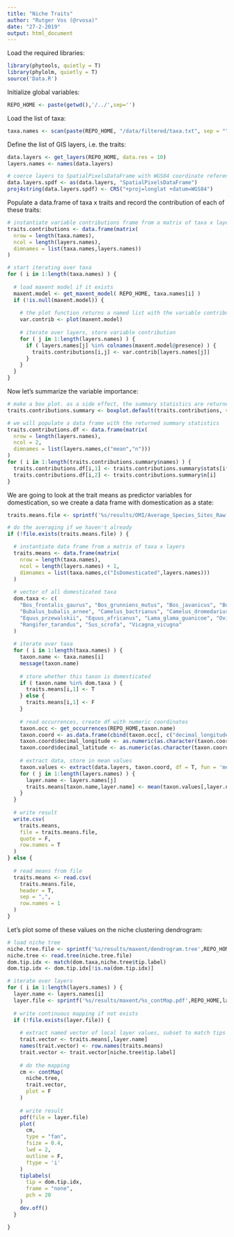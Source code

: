 ```yaml
---
title: "Niche Traits"
author: "Rutger Vos (@rvosa)"
date: "27-2-2019"
output: html_document
---
```


Load the required libraries:

```r
library(phytools, quietly = T)
library(phylolm, quietly = T)
source('Data.R')
```

Initialize global variables:

```r
REPO_HOME <- paste(getwd(),'/../',sep='')
```

Load the list of taxa:

```r
taxa.names <- scan(paste(REPO_HOME, "/data/filtered/taxa.txt", sep = ""), sep = "\n", what = character())
```

Define the list of GIS layers, i.e. the traits:

```r
data.layers <- get_layers(REPO_HOME, data.res = 10)
layers.names <- names(data.layers)

# coerce layers to SpatialPixelsDataFrame with WGS84 coordinate reference system
data.layers.spdf <- as(data.layers, "SpatialPixelsDataFrame")
proj4string(data.layers.spdf) <- CRS("+proj=longlat +datum=WGS84")
```

Populate a data.frame of taxa x traits and record the contribution of each of these traits:

```r

# instantiate variable contributions frame from a matrix of taxa x layers
traits.contributions <- data.frame(matrix(
  nrow = length(taxa.names), 
  ncol = length(layers.names), 
  dimnames = list(taxa.names,layers.names))
)

# start iterating over taxa
for ( i in 1:length(taxa.names) ) {
  
  # load maxent model if it exists
  maxent.model <- get_maxent_model( REPO_HOME, taxa.names[i] )
  if (!is.null(maxent.model)) {
    
    # the plot function returns a named list with the variable contributions
    var.contrib <- plot(maxent.model)
      
    # iterate over layers, store variable contribution
    for ( j in 1:length(layers.names) ) {
      if ( layers.names[j] %in% colnames(maxent.model@presence) ) {
        traits.contributions[i,j] <- var.contrib[layers.names[j]]
      }
    }
  }
}

```

Now let's summarize the variable importance:

```r

# make a box plot. as a side effect, the summary statistics are returned
traits.contributions.summary <- boxplot.default(traits.contributions, varwidth = T, outline = F)

# we will populate a data frame with the returned summary statistics
traits.contributions.df <- data.frame(matrix(
  nrow = length(layers.names), 
  ncol = 2, 
  dimnames = list(layers.names,c("mean","n")))
)
for ( i in 1:length(traits.contributions.summary$names) ) {
  traits.contributions.df[i,1] <- traits.contributions.summary$stats[i*5-2]
  traits.contributions.df[i,2] <- traits.contributions.summary$n[i]
}
```

We are going to look at the trait means as predictor variables for domestication, so 
we create a data frame with domestication as a state:

```r
traits.means.file <- sprintf('%s/results/OMI/Average_Species_Sites_Raw.csv', REPO_HOME)

# do the averaging if we haven't already
if (!file.exists(traits.means.file) ) {

  # instantiate data frame from a matrix of taxa x layers
  traits.means <- data.frame(matrix(
    nrow = length(taxa.names), 
    ncol = length(layers.names) + 1, 
    dimnames = list(taxa.names,c("IsDomesticated",layers.names)))
  )
  
  # vector of all domesticated taxa
  dom.taxa <- c(
    "Bos_frontalis_gaurus", "Bos_grunniens_mutus", "Bos_javanicus", "Bos_taurus_primigenius",
   	"Bubalus_bubalis_arnee", "Camelus_bactrianus", "Camelus_dromedarius", "Capra_hircus_aegagrus",
   	"Equus_przewalskii", "Equus_africanus", "Lama_glama_guanicoe", "Ovis_aries_orientalis",
   	"Rangifer_tarandus", "Sus_scrofa", "Vicagna_vicugna"
  )
  
  # iterate over taxa
  for ( i in 1:length(taxa.names) ) {
    taxon.name <- taxa.names[i]
    message(taxon.name)
    
    # store whether this taxon is domesticated
    if ( taxon.name %in% dom.taxa ) {
      traits.means[i,1] <- T
    } else {
      traits.means[i,1] <- F
    }
    
    # read occurrences, create df with numeric coordinates
    taxon.occ <- get_occurrences(REPO_HOME,taxon.name)
    taxon.coord <- as.data.frame(cbind(taxon.occ[, c("decimal_longitude", "decimal_latitude")]))
    taxon.coord$decimal_longitude <- as.numeric(as.character(taxon.coord$decimal_longitude))
    taxon.coord$decimal_latitude <- as.numeric(as.character(taxon.coord$decimal_latitude))  
    
    # extract data, store in mean values
    taxon.values <- extract(data.layers, taxon.coord, df = T, fun = 'mean')
    for ( j in 1:length(layers.names) ) {
      layer.name <- layers.names[j] 
      traits.means[taxon.name,layer.name] <- mean(taxon.values[,layer.name], na.rm = T)
    }  
  }
  
  # write result
  write.csv(
    traits.means, 
    file = traits.means.file, 
    quote = F, 
    row.names = T
  )
} else {
  
  # read means from file
  traits.means <- read.csv(
    traits.means.file, 
    header = T, 
    sep = ",", 
    row.names = 1
  )
}
```

Let's plot some of these values on the niche clustering dendrogram:

```r
# load niche tree
niche.tree.file <- sprintf('%s/results/maxent/dendrogram.tree',REPO_HOME)
niche.tree <- read.tree(niche.tree.file)
dom.tip.idx <- match(dom.taxa,niche.tree$tip.label)
dom.tip.idx <- dom.tip.idx[!is.na(dom.tip.idx)]

# iterate over layers
for ( i in 1:length(layers.names) ) {
  layer.name <- layers.names[i]
  layer.file <- sprintf('%s/results/maxent/%s_contMap.pdf',REPO_HOME,layer.name)
  
  # write continuous mapping if not exists
  if (!file.exists(layer.file)) {
  
    # extract named vector of local layer values, subset to match tips in trees
    trait.vector <- traits.means[,layer.name]
    names(trait.vector) <- row.names(traits.means)
    trait.vector <- trait.vector[niche.tree$tip.label]
  
    # do the mapping
    cm <- contMap(
      niche.tree,
      trait.vector,
      plot = F
    )
    
    # write result
    pdf(file = layer.file)
    plot(
      cm,
      type = "fan",
      fsize = 0.4,
      lwd = 2,
      outline = F,
      ftype = 'i'
    )  
    tiplabels(
      tip = dom.tip.idx, 
      frame = "none", 
      pch = 20
    )
    dev.off()
  }

}
```